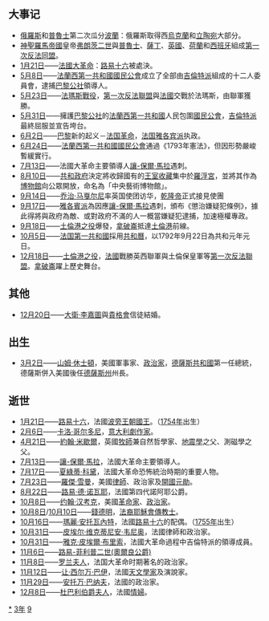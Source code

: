 {{yearTOC|1793|清'''[[乾隆|乾隆]]五十八年'''；越南西山朝阮岳'''[[泰德_(年号)|泰德]]十六年'''，阮光缵'''[[景盛|景盛]]元年'''；日本'''[[寬政|寬政]]五年'''}}
== 大事记 ==
* [[俄羅斯|俄羅斯]]和[[普魯士|普魯士]]第二次瓜分[[波蘭|波蘭]]：俄羅斯取得西[[烏克蘭|烏克蘭]]和[[立陶宛|立陶宛]]大部分。
* [[神聖羅馬帝國|神聖羅馬帝國]]皇帝[[弗朗茨二世|弗朗茨二世]]與[[普魯士|普魯士]]、[[薩丁|薩丁]]、[[英國|英國]]、[[荷蘭|荷蘭]]和[[西班牙|西班牙]]組成[[第一次反法同盟|第一次反法同盟]]。
* [[1月21日|1月21日]]——[[法国大革命|法國大革命]]：[[路易十六|路易十六]]被處決。
* [[5月8日|5月8日]]——[[法蘭西第一共和國|法蘭西第一共和國]][[國民公會|國民公會]]成立了全部由[[吉倫特派|吉倫特派]]組成的十二人委員會，逮捕[[巴黎公社|巴黎公社]]領導人。
* [[5月23日|5月23日]]——[[法瑪斯戰役|法瑪斯戰役]]，[[第一次反法聯盟|第一次反法聯盟]]與[[法國|法國]]交戰於法瑪斯，由聯軍獲勝。
* [[5月31日|5月31日]]——擁護[[巴黎公社|巴黎公社]]的[[法蘭西第一共和國|法蘭西第一共和國]]人民包圍[[國民公會|國民公會]]，[[吉倫特派|吉倫特派]]最終屈服並宣告垮台。
* [[6月2日|6月2日]]——[[巴黎|巴黎]]新的起义－[[法国革命|法国革命]]，[[法国|法国]][[雅各宾派|雅各宾派]]执政。
* [[6月24日|6月24日]]——[[法蘭西第一共和國|法蘭西第一共和國]][[國民公會|國民公會]]通過《1793年憲法》，但因形勢嚴峻暫緩實行。
* [[7月13日|7月13日]]——法國大革命主要領導人[[讓-保爾·馬拉|讓-保爾·馬拉]]遇刺。
* [[8月10日|8月10日]]——[[共和政府|共和政府]]決定將收歸國有的[[王室|王室]][[收藏|收藏]]集中於[[羅浮宮|羅浮宮]]，並將其作為[[博物館|博物館]]向公眾開放，命名為「中央藝術博物館」。
* [[9月14日|9月14日]]——[[乔治·马戛尔尼|乔治·马戛尔尼]]率英国使团访华，[[乾隆帝|乾隆帝]]正式接見使團
* [[9月17日|9月17日]]——[[雅各賓派|雅各賓派]]為因應[[讓-保爾·馬拉|讓-保爾·馬拉]]遇刺，頒布《懲治嫌疑犯條例》，據此得將與政府為敵、或對政府不滿的人一概當嫌疑犯逮捕，加速極權專政。
* [[9月18日|9月18日]]——[[土倫港之役|土倫港之役]]爆發，[[拿破崙|拿破崙]]抵達[[土倫港|土倫港]]前線。
* [[10月5日|10月5日]]——[[法国第一共和國|法国第一共和國]]採用[[共和曆|共和曆]]，以1792年9月22日為共和元年元日。
* [[12月18日|12月18日]]——[[土倫港之役|土倫港之役]]，[[法國|法國]]戰勝英西聯軍與土倫保皇軍等[[第一次反法聯盟|第一次反法聯盟]]。[[拿破崙|拿破崙]]躍上歷史舞台。

== 其他 ==
* [[12月20日|12月20日]]——[[大衛·李嘉圖|大衛·李嘉圖]]與[[貴格會|貴格會]]信徒結婚。

== 出生 ==
* [[3月2日|3月2日]]——[[山姆·休士頓|山姆·休士頓]]，美國軍事家、[[政治家|政治家]]，[[德克萨斯共和国|德薩斯共和國]]第一任總統，德薩斯併入美國後任[[德薩斯州|德薩斯州]]州長。

== 逝世 ==
{{Wikisource year mention}}
* [[1月21日|1月21日]]——[[路易十六|路易十六]]，法國[[波旁王朝|波旁王朝]][[國王|國王]]。（[[1754年|1754年]]出生）
* [[2月6日|2月6日]]——[[卡洛·哥尔多尼|卡洛·哥尔多尼]]，[[意大利|意大利]][[劇作家|劇作家]]。
* [[4月21日|4月21日]]——[[約翰·米歇爾|約翰·米歇爾]]，英國[[牧師|牧師]]兼自然哲學家、[[地震學|地震學]]之父、測磁學之父。
* [[7月13日|7月13日]]——[[讓-保爾·馬拉|讓-保爾·馬拉]]，法國大革命主要領導人。
* [[7月17日|7月17日]]——[[夏洛特·科黛|夏綠蒂·科黛]]，法國大革命恐怖統治時期的重要人物。
* [[7月23日|7月23日]]——[[罗杰·谢尔曼|羅傑·雪曼]]，美國[[律師|律師]]、政治家及[[美國開國元勛|開國元勛]]。
* [[8月22日|8月22日]]——[[路易·德·诺瓦耶|路易·德·诺瓦耶]]，法國第四代諾阿耶公爵。
* [[10月8日|10月8日]]——[[约翰·汉考克|约翰·汉考克]]，美國[[革命家|革命家]]、[[政治家|政治家]]。
* [[10月8日|10月8日]]/[[10月10日|10月10日]]——[[錢德明|錢德明]]，[[法裔|法裔]][[耶穌會|耶穌會]][[傳教士|傳教士]]。
* [[10月16日|10月16日]]——[[瑪麗·安托瓦內特|瑪麗·安托瓦內特]]，法國[[路易十六|路易十六]]的配偶。（[[1755年|1755年]]出生）
* [[10月31日|10月31日]]——[[皮埃尔·维克蒂尼安·韦尼奥|皮埃尔·维克蒂尼安·韦尼奥]]，法國律師和政治家。
* [[10月31日|10月31日]]——[[雅克·皮埃爾·布里索|雅克·皮埃爾·布里索]]，法國大革命過程中吉倫特派的領導成員。
* [[11月6日|11月6日]]——[[路易-菲利普二世(奧爾良公爵)|路易-菲利普二世(奧爾良公爵)]]
* [[11月8日|11月8日]]——[[罗兰夫人|罗兰夫人]]，法国大革命时期著名的政治家。
* [[11月12日|11月12日]]——[[让·西尔万·巴伊|让·西尔万·巴伊]]，法國[[天文學家|天文學家]]及演說家。
* [[11月29日|11月29日]]——[[安托万·巴纳夫|安托万·巴纳夫]]，法國的政治家。
* [[12月8日|12月8日]]——[[杜巴利伯爵夫人|杜巴利伯爵夫人]]，法國[[情婦|情婦]]。
[[Category:1793年|*]]
[[Category:1790年代|3年]]
[[Category:18世纪各年|9]]